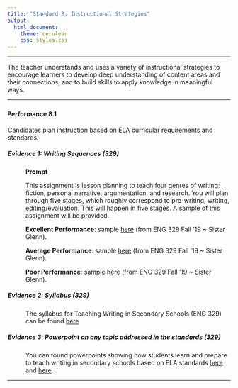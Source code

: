 ---
title: "Standard 8: Instructional Strategies"
output: 
  html_document: 
    theme: cerulean
    css: styles.css
---

<script type="text/javascript">
 function showhide(id) {
    var e = document.getElementById(id);
    e.style.display = (e.style.display == 'block') ? 'none' : 'block';
 }
</script>

----

The teacher understands and uses a variety of instructional strategies to encourage learners to develop deep understanding of content areas and their connections, and to build skills to apply knowledge in meaningful ways. 
 
----

### {.tabset .tabset-pills .tabset-fade}


#### Performance 8.1

<div style="padding-left:1px;">

Candidates plan instruction based on ELA curricular requirements and standards.

##### Evidence 1: Writing Sequences (329)

<div style="padding-left:40px;">

**Prompt**

This assignment is lesson planning to teach four genres of writing: fiction, personal narrative, argumentation, and research.  You will plan through five stages, which roughly correspond to pre-writing, writing, editing/evaluation. This will happen in five stages. A sample of this assignment will be provided.

**Excellent Performance**: sample [here](https://drive.google.com/file/d/14c-s3xbLpPA5GmTEN6by0G7BSe18HE3P/view?usp=sharing) (from ENG 329 Fall '19 ~ Sister Glenn).

**Average Performance**: sample [here](https://drive.google.com/file/d/17pDWqY7JhXYMGLn_3AsjOaAbq3gZvLbv/view?usp=sharing) (from ENG 329 Fall '19 ~ Sister Glenn).

**Poor Performance**: sample [here](https://drive.google.com/file/d/1dqjt2gg9v0hybme0MM1qyEYnPlZZ-8_T/view?usp=sharing) (from ENG 329 Fall '19 ~ Sister Glenn).
</div>

##### Evidence 2: Syllabus (329)
<div style="padding-left:40px;">

The syllabus for Teaching Writing in Secondary Schools (ENG 329) can be found [here](https://drive.google.com/file/d/1e-1qbdwGxYMCaRPbk6JVTofBFhxvJKU1/view?usp=sharing)

</div>


##### Evidence 3: Powerpoint on any topic addressed in the standards (329)
<div style="padding-left:40px;">

You can found powerpoints showing how students learn and prepare to teach writing in secondary schools based on ELA standards [here](https://drive.google.com/file/d/1hAkg5fs7Q-kl1OkiBXN3sF8wSlKgG4Xt/view?usp=sharing) and [here](https://drive.google.com/file/d/1bBMzH2r04064kMu0Zb9OpQDrtjRyEPnB/view?usp=sharing).

</div>


</div>

----

<footer></footer>
